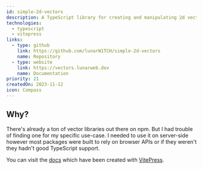 ```yaml
---
id: simple-2d-vectors
description: A TypeScript library for creating and manipulating 2d vectors.
technologies:
  - typescript
  - vitepress
links:
  - type: github
    link: https://github.com/lunarW1TCH/simple-2d-vectors
    name: Repository
  - type: website
    link: https://vectors.lunarweb.dev
    name: Documentation
priority: 21
createdOn: 2023-11-12
icon: Compass
---
```



## Why?

There's already a ton of vector libraries out there on npm. But I had trouble of finding one for my specific use-case. I needed to use it on server-side however most packages were built to rely on browser APIs or if they weren't they hadn't good TypeScript support.

You can visit the [docs](https://vectors.lunarweb.dev) which have been created with [VitePress](https://vitepress.dev/).
